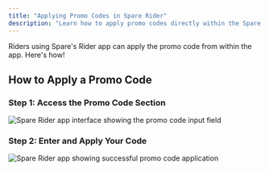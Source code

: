 ```yaml
---
title: "Applying Promo Codes in Spare Rider"
description: "Learn how to apply promo codes directly within the Spare Rider app to get discounts on your trips."
---
```


Riders using Spare's Rider app can apply the promo code from within the app. Here's how!

## How to Apply a Promo Code

### Step 1: Access the Promo Code Section

![Spare Rider app interface showing the promo code input field](https://spare-74fa64f80617.intercom-attachments-1.com/i/o/966346001/41b52441fafc60e2bdea9008/aMBuU3UDiT08jgfQempgPd_NnxIcUYw7TQ.png?expires=1753820100&signature=96fdd02e9c87ee4fd9ee83ce8ece9d9d6d7b58b6aca2b3063e698ab1dc7290e7&req=fSYhFc14nYFeFb4f3HP0gFW1lAbrNPJOGgHn1ZrKD03nHlHnbWJK4utA1fPW%0AROY%3D%0A)

### Step 2: Enter and Apply Your Code

![Spare Rider app showing successful promo code application](https://spare-74fa64f80617.intercom-attachments-1.com/i/o/966346005/a038f99a35b8cb51cb0604db/bR9HWfxg9rUvL3v6_X2X9LhmdIf13UfjCQ.png?expires=1753820100&signature=df3b02b2c1ce6fccd9e28cdcda78753872427b93982edc4260f8da889f47e7b6&req=fSYhFc14nYFaFb4f3HP0gPKFiNVxmE76nXzhEwsdjXkPO0kNWLtF6OUwPKy%2F%0Ap7w%3D%0A)
